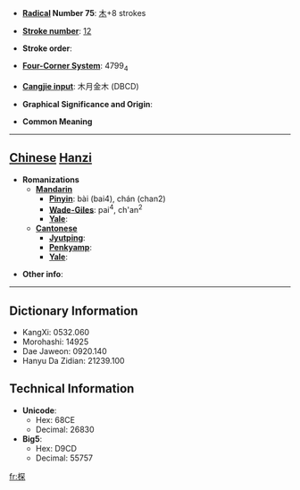 * '''[[Wiktionary:Chinese radical index| Radical]] Number 75''': [[Wiktionary:Chinese radical index 木|木]]+8 strokes

* '''[[Wiktionary:Chinese total strokes index|Stroke number]]''': [[Wiktionary:Chinese total strokes index 12|12]]

* '''Stroke order''': 

* '''[[Wiktionary:Chinese four corner index|Four-Corner System]]''': 4799<sub>4</sub>

* '''[[Wiktionary:Chinese Cangjie index|Cangjie input]]''': 木月金木 (DBCD)

* '''Graphical Significance and Origin''': 

* '''Common Meaning'''

----

== [[Chinese]] [[Hanzi]] ==

* '''Romanizations'''
** '''[[Mandarin]]'''
*** '''[[Pinyin]]''': bài (bai4), chán (chan2)
*** '''[[Wade-Giles]]''': pai<sup>4</sup>, ch'an<sup>2</sup>
*** '''[[Yale]]''': 
** '''[[Cantonese]]'''
*** '''[[Jyutping]]''':
*** '''[[Penkyamp]]''': 
*** '''[[Yale]]''': 

* '''Other info''': 

----

== Dictionary Information ==

* KangXi: 0532.060
* Morohashi: 14925
* Dae Jaweon: 0920.140
* Hanyu Da Zidian: 21239.100

== Technical Information ==

* '''Unicode''':
** Hex: 68CE
** Decimal: 26830
* '''Big5''':
** Hex: D9CD
** Decimal: 55757

[[fr:棎]]